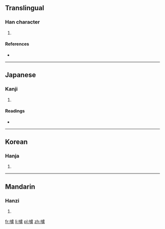 ==Translingual==

===Han character===
{{Han char|rn=30|rad=口|as=16|sn=19|four=6101<sub>7</sub>|canj=口卜心廿 (RYPT)}}

# {{defn|Han|sort=口16}}

====References====
* {{Han ref|kx=0213.210|dkj=04548|dj=0436.030|hdz=10702.010|uh=56A7|ud=22183|bh=F1F3|bd=61939}}

----

==Japanese==

===Kanji===
{{ja-kanji|grade=|rs=口16}}

# {{defn|lang=ja|sort=口16}}

====Readings====
* {{ja-readings|on=[[ろ]] (ro)|kun=}}

----

==Korean==

===Hanja===
{{ko-hanja|hangeul=로|rv=ro|mr=ro}}

# {{defn|lang=ko|sort=口16}}

----

==Mandarin==

===Hanzi===
{{cmn-hanzi|pin=[[lú]] ([[lu2]])|wg=lu<sup>2</sup>}}

# {{defn|lang=cmn|sort=口16}}

[[fr:嚧]]
[[li:嚧]]
[[pl:嚧]]
[[zh:嚧]]